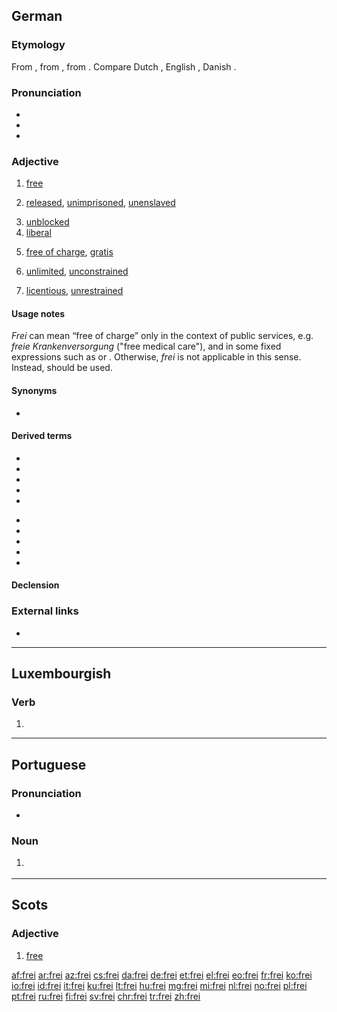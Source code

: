 {{also|Frei|fréi|freí}}
==German==

===Etymology===
From {{inh|de|goh|frī}}, from {{inh|de|gem-pro|*frijaz}}, from {{inh|de|ine-pro|*preyH-||to be fond of}}. Compare Dutch {{m|nl|vrij}}, English {{m|en|free}}, Danish {{m|da|fri}}.

===Pronunciation===
* {{IPA|lang=de|[fʁaɪ̯]}}
* {{audio|De-frei.ogg|Audio|lang=de}}
* {{rhymes|aɪ̯|lang=de}}

===Adjective===
{{de-adj|er|sten|sup2=freiesten}}

# [[free]]
#: {{syn|de|unfrei}}
# [[released]], [[unimprisoned]], [[unenslaved]]
#: {{ux|de|Stadtluft macht '''frei'''.|City air makes one '''free'''.}}
# [[unblocked]]
# [[liberal]]
#: {{syn|de|liberal|freiheitlich}}
# [[free of charge]], [[gratis]] {{qualifier|see usage notes}}
#: {{syn|de|kostenlos}}
# [[unlimited]], [[unconstrained]]
#: {{syn|de|ungezwungen}}
# [[licentious]], [[unrestrained]]

====Usage notes====
''Frei'' can mean “free of charge” only in the context of public services, e.g. ''freie Krankenversorgung'' ("free medical care"), and in some fixed expressions such as {{m|de|Freibier||free beer}} or {{m|de|freie Kost und Logis||free board and lodge}}. Otherwise, ''frei'' is not applicable in this sense. Instead, {{m|de|kostenlos}} should be used.

====Synonyms====
* {{sense|unbound}} {{l|de|ungebunden}}

====Derived terms====
{{der-top}}
* {{l|de|ausländerfrei}}
* {{l|de|befreien}}
* {{l|de|bleifrei}}
* {{l|de|Freihandel}}
* {{l|de|Freiheit}}
{{der-mid}}
* {{l|de|freimütig}}
* {{l|de|Freizeit}}
* {{l|de|judenfrei}}
* {{l|de|jugendfrei}}
* {{l|de|wertfrei}}
{{der-bottom}}

====Declension====
{{de-decl-adj|frei|freier|freist|sup2=freiest}}

===External links===
* {{R:Duden}}

----

==Luxembourgish==

===Verb===
{{head|lb|verb form}}

# {{inflection of|freien||2|s|imp|lang=lb}}

----

==Portuguese==

===Pronunciation===
* {{a|Portugal}} {{IPA|/ˈfɾɐj/|/ˈfɾej/|lang=pt}}

===Noun===
{{pt-noun|m|freis}}

# {{alternative form of|freire|lang=pt}}
#: {{ux|pt|'''Frei''' Luís de Sousa|translation='''Brother''' Luís de Sousa.}}

----

==Scots==

===Adjective===
{{sco-adj|freier|freiist}}

# {{lb|sco|South Scots|archaic}} [[free]]

[[af:frei]]
[[ar:frei]]
[[az:frei]]
[[cs:frei]]
[[da:frei]]
[[de:frei]]
[[et:frei]]
[[el:frei]]
[[eo:frei]]
[[fr:frei]]
[[ko:frei]]
[[io:frei]]
[[id:frei]]
[[it:frei]]
[[ku:frei]]
[[lt:frei]]
[[hu:frei]]
[[mg:frei]]
[[mi:frei]]
[[nl:frei]]
[[no:frei]]
[[pl:frei]]
[[pt:frei]]
[[ru:frei]]
[[fi:frei]]
[[sv:frei]]
[[chr:frei]]
[[tr:frei]]
[[zh:frei]]